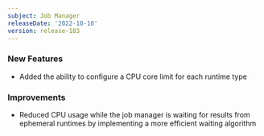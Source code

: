 ```yaml
---
subject: Job Manager
releaseDate: '2022-10-10'
version: release-183
---
```


### New Features
* Added the ability to configure a CPU core limit for each runtime type
### Improvements
* Reduced CPU usage while the job manager is waiting for results from ephemeral runtimes by implementing a more efficient waiting algorithm
